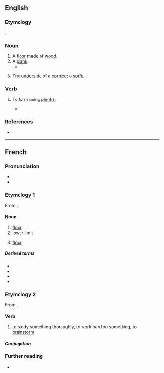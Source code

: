 ==English==

===Etymology===
{{etyl|fr|en}} {{m|fr|planche}}.

===Noun===
{{en-noun}}

# A [[floor]] made of [[wood]].
# A [[plank]].
#* {{RQ:Bacon Sylva Sylvarum|passage=Elm; [used] some for '''planchers'''}}
# {{lb|en|architecture}} The [[underside]] of a [[cornice]]; a [[soffit]].

===Verb===
{{en-verb}}

# {{lb|en|obsolete|transitive}} To form using [[plank]]s.
#* {{quote-book|en|1586|Conrad Heresbach|Foure Bookes of Husbandrie|passage=your stable be well paved with rounde stone, wel '''planchered''' and kept clean}}

===References===
* {{R:Webster 1913}}

----

==French==

===Pronunciation===
* {{fr-IPA}}
* {{audio|fr|Fr-plancher.ogg|audio (le plancher)}}

===Etymology 1===
From {{m|fr|planche}}.

====Noun====
{{fr-noun|m}}

# [[floor]]
# lower limit
# {{lb|fr|anatomy}} [[floor]]

=====Derived terms=====
* {{l|fr|débarrasser le plancher}}
* {{l|fr|mettre le pied au plancher}}
* {{l|fr|pied au plancher}}
* {{l|fr|plancher des vaches}}

===Etymology 2===
From {{m|fr|planche}}.

====Verb====
{{fr-verb}}

# {{lb|fr|intransitive}} to study something thoroughly, to work hard on something, to [[brainstorm]]
#: {{ux|fr|J'ai '''planché''' sur le sujet.|I have made extensive research on the topic.}}

=====Conjugation=====
{{fr-conj-auto}}

===Further reading===
* {{R:TLFi}}
